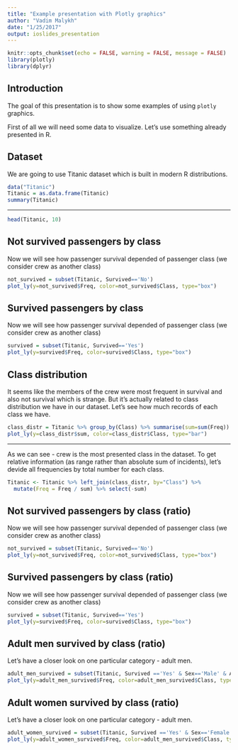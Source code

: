 ```yaml
---
title: "Example presentation with Plotly graphics"
author: "Vadim Malykh"
date: "1/25/2017"
output: ioslides_presentation
---
```


```r
knitr::opts_chunk$set(echo = FALSE, warning = FALSE, message = FALSE)
library(plotly)
library(dplyr)
```


## Introduction

The goal of this presentation is to show some examples of using `plotly` graphics.  

First of all we will need some data to visualize. Let's use something already presented in R.

## Dataset

We are going to use Titanic dataset which is built in modern R distributions.

```r
data("Titanic")
Titanic = as.data.frame(Titanic)
summary(Titanic)
```

***

```r
head(Titanic, 10)
```  

## Not survived passengers by class  

Now we will see how passenger survival depended of passenger class (we consider crew as another class)

```r
not_survived = subset(Titanic, Survived=='No')
plot_ly(y=not_survived$Freq, color=not_survived$Class, type="box")
```


## Survived passengers by class  

Now we will see how passenger survival depended of passenger class (we consider crew as another class)

```r
survived = subset(Titanic, Survived=='Yes')
plot_ly(y=survived$Freq, color=survived$Class, type="box")
```

## Class distribution

It seems like the members of the crew were most frequent in survival and also not survival which is strange. But it's actually related to class distribution we have in our dataset. Let's see how much records of each class we have.
```r
class_distr = Titanic %>% group_by(Class) %>% summarise(sum=sum(Freq))
plot_ly(y=class_distr$sum, color=class_distr$Class, type="bar")
```

***
As we can see - crew is the most presented class in the dataset. To get relative information (as range rather than absolute sum of incidents), let's devide all frequencies by total number for each class.

```r
Titanic <- Titanic %>% left_join(class_distr, by="Class") %>% 
  mutate(Freq = Freq / sum) %>% select(-sum)
```

## Not survived passengers by class (ratio)

Now we will see how passenger survival depended of passenger class (we consider crew as another class)

```r
not_survived = subset(Titanic, Survived=='No')
plot_ly(y=not_survived$Freq, color=not_survived$Class, type="box")
```

## Survived passengers by class (ratio) 

Now we will see how passenger survival depended of passenger class (we consider crew as another class)

```r
survived = subset(Titanic, Survived=='Yes')
plot_ly(y=survived$Freq, color=survived$Class, type="box")
```

## Adult men survived by class (ratio)

Let's have a closer look on one particular category - adult men.

```r
adult_men_survived = subset(Titanic, Survived =='Yes' & Sex=='Male' & Age=='Adult')
plot_ly(y=adult_men_survived$Freq, color=adult_men_survived$Class, type="bar")
```

## Adult women survived by class (ratio)

Let's have a closer look on one particular category - adult men.

```r
adult_women_survived = subset(Titanic, Survived =='Yes' & Sex=='Female' & Age=='Adult')
plot_ly(y=adult_women_survived$Freq, color=adult_men_survived$Class, type="bar")
```